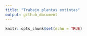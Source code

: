 ```yaml
---
title: "Trabajo plantas extintas"
output: github_document
---
```


```r
knitr::opts_chunk$set(echo = TRUE)
```

